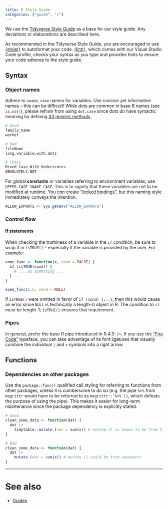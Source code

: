```yaml
---
title: R Style Guide
categories: ["guide", "r"]
---
```


We use the [Tidyverse Style Guide](https://style.tidyverse.org/) as a base for our style guide. Any deviations or elaborations are described here.

As recommended in the Tidyverse Style Guide, you are encouraged to use [{styler}](http://styler.r-lib.org/) to autoformat your code. [{lintr}](https://github.com/jimhester/lintr), which comes with our Visual Studio Code profile<!-- TODO: Insert link to profile outline-->, checks your syntax as you type and provides hints to ensure your code adheres to the style guide.

## Syntax

### Object names

Adhere to `snake_case` names for variables. Use concise yet informative names -- this can be difficult! While dots are common in base R names (see `is.na()`), please refrain from using `dot.case` since dots _do_ have syntactic meaning by defining [S3 generic methods](https://adv-r.hadley.nz/s3.html#s3-methods).

```r
# Good
family_name
worker

# Bad
fileName
long.variable.with.dots

# Chaos
Mixed_Case_With_Underscores
ABSOLUTELY.NOT
```

For global **constants** or variables referring to environment variables, use `UPPER_CASE_SNAKE_CASE`. This is to signify that these variables are not to be modified at runtime. You _can_ create ["locked bindings"](https://stat.ethz.ch/R-manual/R-devel/library/base/html/bindenv.html), but this naming style immediately conveys the intention.

```r
ALLOW_EXPORTS <- Sys.getenv("ALLOW_EXPORTS")
```

### Control flow

#### If statements

When checking the truthiness of a variable in the `if` condition, be sure to wrap it in `isTRUE()` -- especially if the variable is provided by the user. For example:

```r
some_func <- function(x, cond = FALSE) {
  if (isTRUE(cond)) {
    # ... Do something ...
  }
}

some_func(1:5, cond = NULL)
```

If `isTRUE()` were omitted in favor of `if (cond) {...}`, then this would cause an error since `NULL` is technically a length-0 object in R. The condition to `if` _must_ be length-1; `isTRUE()` ensures that requirement.

### Pipes

In general, prefer the base R pipe introduced in R 4.0: `|>`. If you use the ["Fira Code"](https://github.com/tonsky/FiraCode) typeface, you can take advantage of its font ligatures that visually combine the individual `|` and `>` symbols into a right arrow.

## Functions {#rstyle-funcs}

### Dependencies on other packages {#rstyle-funcs-package-deps}

Use the `package::func()` qualified call styling for referring to functions from other packages, unless it is cumbersome to do so (e.g. the pipe `%>%` from `magrittr` would have to be referred to as `` magrittr::`%>%`()``, which defeats the purpose of using the pipe). This makes it easier for long-term maintenance since the package dependency is explicitly stated.

```r
# Good
clean_some_data <- function(dat) {
  dat |> 
    tidytable::mutate.(var = sum(x)) # mutate.() is known to be from tidytable
}

# Bad
clean_some_data <- function(dat) {
  dat |> 
    mutate.(var = sum(x)) # mutate.() could be from anywhere!
}
```

---

# See also

- [Guides](index.qmd)
